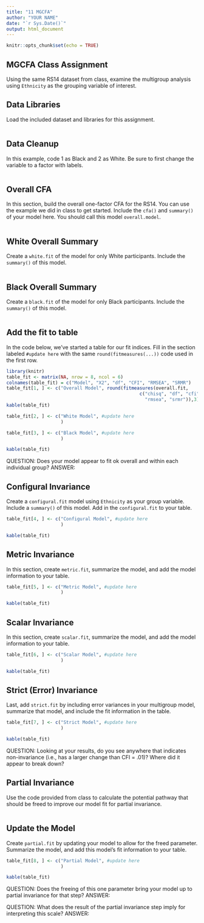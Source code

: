 ```yaml
---
title: "11 MGCFA"
author: "YOUR NAME"
date: "`r Sys.Date()`"
output: html_document
---
```


```r
knitr::opts_chunk$set(echo = TRUE)
```

## MGCFA Class Assignment

Using the same RS14 dataset from class, examine the multigroup analysis using `Ethnicity` as the grouping variable of interest. 

## Data Libraries

Load the included dataset and libraries for this assignment. 

```r

```

## Data Cleanup

In this example, code 1 as Black and 2 as White. Be sure to first change the variable to a factor with labels. 

```r

```

## Overall CFA

In this section, build the overall one-factor CFA for the RS14. You can use the example we did in class to get started. Include the `cfa()` and `summary()` of your model here. You should call this model `overall.model`.

```r

```

## White Overall Summary

Create a `white.fit` of the model for only White participants. Include the `summary()` of this model. 

```r

```

## Black Overall Summary

Create a `black.fit` of the model for only Black participants. Include the `summary()` of this model. 

```r

```

## Add the fit to table

In the code below, we've started a table for our fit indices. Fill in the section labeled `#update here` with the same `round(fitmeasures(...))` code used in the first row. 

```r
library(knitr)
table_fit <- matrix(NA, nrow = 8, ncol = 6)
colnames(table_fit) = c("Model", "X2", "df", "CFI", "RMSEA", "SRMR")
table_fit[1, ] <- c("Overall Model", round(fitmeasures(overall.fit, 
                                                 c("chisq", "df", "cfi",
                                                   "rmsea", "srmr")),3))
kable(table_fit)

table_fit[2, ] <- c("White Model", #update here
                    )

table_fit[3, ] <- c("Black Model", #update here
                    )

kable(table_fit)
```

QUESTION: Does your model appear to fit ok overall and within each individual group? 
ANSWER: 

## Configural Invariance

Create a `configural.fit` model using `Ethnicity` as your group variable. Include a `summary()` of this model. Add in the `configural.fit` to your table. 

```r


table_fit[4, ] <- c("Configural Model", #update here
                    )

kable(table_fit)
```

## Metric Invariance

In this section, create `metric.fit`, summarize the model, and add the model information to your table. 

```r


table_fit[5, ] <- c("Metric Model", #update here
                    )

kable(table_fit)
```

## Scalar Invariance

In this section, create `scalar.fit`, summarize the model, and add the model information to your table.  

```r

table_fit[6, ] <- c("Scalar Model", #update here
                    )

kable(table_fit)
```

## Strict (Error) Invariance

Last, add `strict.fit` by including error variances in your multigroup model, summarize that model, and include the fit information in the table. 

```r

table_fit[7, ] <- c("Strict Model", #update here
                    )

kable(table_fit)
```

QUESTION: Looking at your results, do you see anywhere that indicates non-invariance (i.e., has a larger change than CFI = .01)? Where did it appear to break down?

## Partial Invariance

Use the code provided from class to calculate the potential pathway that should be freed to improve our model fit for partial invariance. 

```r

```

## Update the Model

Create `partial.fit` by updating your model to allow for the freed parameter. Summarize the model, and add this model's fit information to your table. 

```r

table_fit[8, ] <- c("Partial Model", #update here
                    )

kable(table_fit)
```

QUESTION: Does the freeing of this one parameter bring your model up to partial invariance for that step? 
ANSWER:

QUESTION: What does the result of the partial invariance step imply for interpreting this scale? 
ANSWER:


